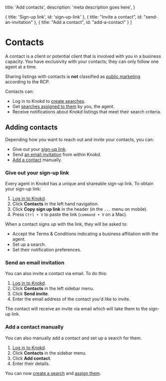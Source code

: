 
  title: 'Add contacts',
  description:
    'meta description goes here',
}

  { title: 'Sign-up link', id: 'sign-up-link' },
  { title: "Invite a contact", id: "send-an-invitation" },
  { title: "Add a contact", id: "add-a-contact" }
]

<HeroPattern />

# Contacts

A contact is a client or potential client that is involved with you in a business capacity. You have exclusivity with your contacts; they can only follow one agent at a time.

<Note>Sharing listings with contacts is **not** classified as [public marketing](/welcome-to-knokd/realtor-cooperation-policy#public-marketing) according to the RCP.</Note>

Contacts can:
* Log in to Knokd to [create searches](/saved-searches/create-a-saved-search#create-a-search).
* Get [searches assigned to them](/saved-searches/create-a-saved-search#assign-a-search) by you, the agent.
* Receive notifications about Knokd listings that meet their search criteria.

## Adding contacts

Depending how you want to reach out and invite your contacts, you can:
* Give out your [sign-up link](#sign-up-link).
* Send [an email invitation](#send-an-invitation) from within Knokd.
* [Add a contact](#add-a-contact) manually.

<h3 id="sign-up-link">Give out your sign-up link</h3>

Every agent in Knokd has a unique and shareable sign-up link. To obtain your sign-up link:

1. <a href="https://app.knokd.ca/login" target="_blank">Log in to Knokd</a>.
2. Click **Contacts** in the left hand navigation.
3. Click **Copy sign up link** in the header (in the `...` menu on mobile).
4. Press `Ctrl + V` to paste the link (`command + V` on a Mac).

When a contact signs up with the link, they will be asked to:

* Accept the Terms & Conditions indicating a business affiliation with the agent. 
* Set up a search.
* Set their notification preferences.

<h3 id="send-an-invitation">Send an email invitation</h3>

You can also invite a contact via email. To do this:

1. <a href="https://app.knokd.ca/login" target="_blank">Log in to Knokd</a>.
2. Click **Contacts** in the left sidebar menu.
3. Click **Send invite**.
4. Enter the email address of the contact you'd like to invite.

The contact will receive an invite via email which will take them to the sign-up link.

<h3 id="add-a-contact">Add a contact manually</h3>

You can also manually add a contact and set up a search for them.

1. <a href="https://app.knokd.ca/login" target="_blank">Log in to Knokd</a>.
2. Click **Contacts** in the sidebar menu.
3. Click **Add contact**.
4. Enter their details. 

You can now [create a search](/saved-searches/create-a-search) and [assign them](/saved-searches/create-a-saved-search#assign-a-search).
